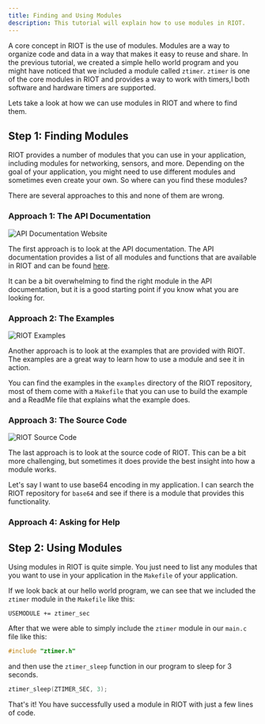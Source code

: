 ```yaml
---
title: Finding and Using Modules
description: This tutorial will explain how to use modules in RIOT.
---
```



A core concept in RIOT is the use of modules.
Modules are a way to organize code and data in a way that makes it easy to reuse and share.
In the previous tutorial, we created a simple hello world program and you might have noticed that we included a module called `ztimer`.
`ztimer` is one of the core modules in RIOT and provides a way to work with timers,l both software and hardware timers are supported.

Lets take a look at how we can use modules in RIOT and where to find them.

## Step 1: Finding Modules

RIOT provides a number of modules that you can use in your application, including modules for networking, sensors, and more.
Depending on the goal of your application, you might need to use different modules and sometimes even create your own. So where can you find these modules?

There are several approaches to this and none of them are wrong.

### Approach 1: The API Documentation

![API Documentation Website](img/finding_modules/01_api_doc.png)

The first approach is to look at the API documentation. The API documentation provides a list of all modules and functions that are available in RIOT and can be found [here](https://doc.riot-os.org/topics.html).

It can be a bit overwhelming to find the right module in the API documentation, but it is a good starting point if you know what you are looking for.

### Approach 2: The Examples

![RIOT Examples](img/finding_modules/02_examples.png)

Another approach is to look at the examples that are provided with RIOT. The examples are a great way to learn how to use a module and see it in action.

You can find the examples in the `examples` directory of the RIOT repository, most of them come with a `Makefile` that you can use to build the example and a ReadMe file that explains what the example does.

### Approach 3: The Source Code

![RIOT Source Code](img/finding_modules/03_source.png)

The last approach is to look at the source code of RIOT. This can be a bit more challenging, but sometimes it does provide the best insight into how a module works.

Let's say I want to use base64 encoding in my application. I can search the RIOT repository for `base64` and see if there is a module that provides this functionality.

### Approach 4: Asking for Help

<Contact/>

## Step 2: Using Modules

Using modules in RIOT is quite simple. You just need to list any modules that you want to use in your application in the `Makefile` of your application.

If we look back at our hello world program, we can see that we included the `ztimer` module in the `Makefile` like this:

```make
USEMODULE += ztimer_sec
```

After that we were able to simply include the `ztimer` module in our `main.c` file like this:

```c
#include "ztimer.h"
```

and then use the `ztimer_sleep` function in our program to sleep for 3 seconds.

```c
ztimer_sleep(ZTIMER_SEC, 3);
```

That's it! You have successfully used a module in RIOT with just a few lines of code.
